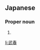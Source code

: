 ==Japanese==
{{ja-kanjitab|たけ|はる|yomi=k}}

===Proper noun===
{{ja-pos|proper|たけはる}}

# {{given name|male|lang=ja|sort=たけはる}}

[[li:武春]]